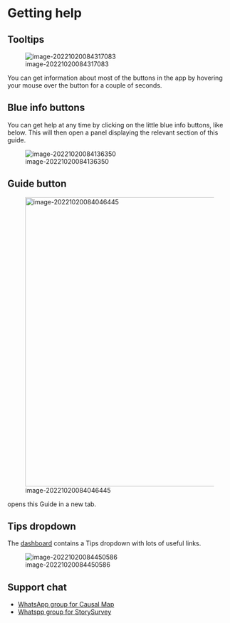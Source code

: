 # Getting help

## Tooltips

![image-20221020084317083](_assets/image-20221020084317083.png)

You can get information about most of the buttons in the app by hovering your mouse over the button for a couple of seconds.

## Blue info buttons

You can get help at any time by clicking on the little blue info buttons, like below. This will then open a panel displaying the relevant section of this guide.

![image-20221020084136350](_assets/image-20221020084136350.png)



## Guide button

![image-20221020084046445](_assets/image-20221020084046445.png){width=650}

opens this Guide in a new tab.

## Tips dropdown

The [dashboard](#xdashboard) contains a Tips dropdown with lots of useful links.

![image-20221020084450586](_assets/image-20221020084450586.png)



## Support chat

- [WhatsApp group for Causal Map](https://chat.whatsapp.com/KwWn0lfpHuR0qJKtkuGZUA)
- [Whatspp group for StorySurvey](https://chat.whatsapp.com/CdlkCKV8bP7ATYc4nioL0T)
